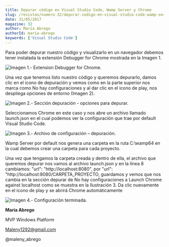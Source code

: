 ```yaml
---
title: Depurar código en Visual Studio Code, Wamp Server y Chrome
slug: /revistas/numero-32/depurar-codigo-en-visual-studio-code-wamp-server-y-chrome
date: 31/05/2017
magazine: 32
author: María Abrego
authorId: maría-abrego
keywords: ['Visual Studio Code']
---
```






Para poder depurar nuestro código y visualizarlo en un navegador debemos tener instalada la extensión Debugger for Chrome mostrada en la Imagen 1.

![Imagen 1.- Extension Debugger for Chrome.](../../../images/numero32/depurar-codigo-en-visual-studio-code-wamp-server-y-chrome/image1.png)

Una vez que tenemos listo nuestro código y queremos depurarlo, damos clic en el icono de depuración y vemos como en la parte superior nos marca como No hay configuraciones y al dar clic en el icono de play, nos despliega opciones de entorno (Imagen 2).

![Imagen 2.- Sección depuración - opciones para depurar.](../../../images/numero32/depurar-codigo-en-visual-studio-code-wamp-server-y-chrome/image2.png)

Seleccionamos Chrome en este caso y nos abre un archivo llamado launch.json en el cual podemos ver la configuración que trae por default Visual Studio Code.

![Imagen 3.- Archivo de configuración – depuración.](../../../images/numero32/depurar-codigo-en-visual-studio-code-wamp-server-y-chrome/image3.png)

Wamp Server por default nos genera una carpeta en la ruta C:\wamp64 en la cual debemos crear una carpeta para cada proyecto.

Una vez que tengamos la carpeta creada y dentro de ella, el archivo que queremos depurar nos vamos al archivo launch.json y en la línea 8 cambiamos: "url": "http://localhost:8080", por "url": "http://localhost:8080/CARPETA\_PROYECTO, guardamos y vemos que nos cambia en la sección depurar de No hay configuraciones a Launch Chrome against localhost como se muestra en la Ilustración 3. Da clic nuevamente en el icono de play y se abrirá Chrome automáticamente

![Imagen 4.- Configuración terminada.](../../../images/numero32/depurar-codigo-en-visual-studio-code-wamp-server-y-chrome/image4.png)



**Maria Abrego**

MVP Windows Platform

Maleny1292@gmail.com

@maleny\_abrego ​

 
 
